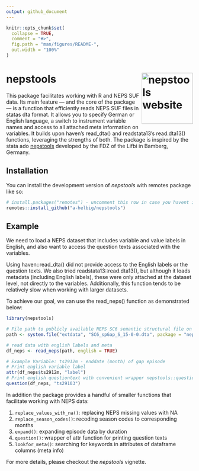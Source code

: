 ```yaml
---
output: github_document
---
```


<!-- README.md is generated from README.Rmd. Please edit that file -->

```r
knitr::opts_chunk$set(
  collapse = TRUE,
  comment = "#>",
  fig.path = "man/figures/README-",
  out.width = "100%"
)
```


# nepstools <a href="https://a-helbig.github.io/nepstools/"><img src="man/figures/logo.png" align="right" height="138" alt="nepstools website" /></a>


<!-- badges: start -->
<!-- badges: end -->

This package facilitates working with R and NEPS SUF data. Its main feature — and the core of the package — is a function that efficiently reads NEPS SUF files in statas dta format. It allows you to specify German or English language, a switch to instrument variable names and access to all attached meta information on variables. It builds upon haven’s read_dta() and readstata13’s read.dta13() functions, leveraging the strengths of both. The package is inspired by the stata ado [nepstools](https://www.neps-data.de/Datenzentrum/Forschungsdaten/Datentools-f%C3%BCr-Stata) developed by the FDZ of the Lifbi in Bamberg, Germany.

## Installation

You can install the development version of *nepstools* with remotes package like so:

``` r
# install.packages("remotes") - uncomment this row in case you havent installed package "remotes" yet
remotes::install_github("a-helbig/nepstools")
```

## Example

We need to load a NEPS dataset that includes variable and value labels in English, and also want to access the question texts associated with the variables.

Using haven::read_dta() did not provide access to the English labels or the question texts. We also tried readstata13::read.dta13(), but although it loads metadata (including English labels), these were only attached at the dataset level, not directly to the variables. Additionally, this function tends to be relatively slow when working with larger datasets.

To achieve our goal, we can use the read_neps() function as demonstrated below:

```r
library(nepstools)

# File path to publicly available NEPS SC6 semantic structural file on gaps in lifecourse that is included in this package
path <- system.file("extdata", "SC6_spGap_S_15-0-0.dta", package = "nepstools")

# read data with english labels and meta
df_neps <- read_neps(path, english = TRUE)

# Example Variable: ts2912m - enddate (month) of gap episode
# Print english variable label 
attr(df_neps$ts2912m, "label")
# Print english questiontext with convenient wrapper nepstools::question()
question(df_neps, "ts29103")
```

In addition the package provides a handful of smaller functions that facilitate working with NEPS data:

  1. `replace_values_with_na()`: replacing NEPS missing values with NA
  2. `replace_season_codes()`: recoding season codes to corresponding months
  3. `expand()`: expanding episode data by duration
  4. `question()`: wrapper of attr function for printing question texts
  5. `lookfor_meta()`: searching for keywords in attributes of dataframe columns (meta info)

For more details, please checkout the *nepstools* vignette.
